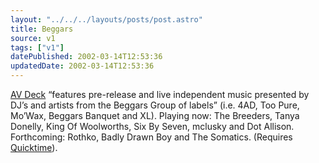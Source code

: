 ```yaml
---
layout: "../../../layouts/posts/post.astro"
title: Beggars
source: v1
tags: ["v1"]
datePublished: 2002-03-14T12:53:36
updatedDate: 2002-03-14T12:53:36
---
```


[AV Deck][1] &#8220;features pre-release and live independent music presented by DJ&#8217;s and artists from the Beggars Group of labels&#8221; (i.e. 4AD, Too Pure, Mo&#8217;Wax, Beggars Banquet and XL). Playing now: The Breeders, Tanya Donelly, King Of Woolworths, Six By Seven, mclusky and Dot Allison. Forthcoming: Rothko, Badly Drawn Boy and The Somatics. (Requires [Quicktime][2]).

[1]: http://www.avdeck.com/
[2]: http://www.apple.com/quicktime/
